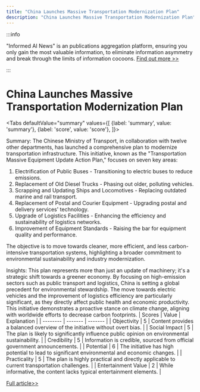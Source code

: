 ```yaml
---
title: "China Launches Massive Transportation Modernization Plan"
description: "China Launches Massive Transportation Modernization Plan"
---
```



:::info

"Informed AI News" is an publications aggregation platform, ensuring you only gain the most valuable information, to eliminate information asymmetry and break through the limits of information cocoons.  [Find out more >>](/)

:::

# China Launches Massive Transportation Modernization Plan


<Tabs
	defaultValue="summary"
	values={[
	{label: 'summary', value: 'summary'},
	{label: 'score', value: 'score'},
]}>
<TabItem value="summary">


Summary:
The Chinese Ministry of Transport, in collaboration with twelve other departments, has launched a comprehensive plan to modernize transportation infrastructure. This initiative, known as the "Transportation Massive Equipment Update Action Plan," focuses on seven key areas:

1. Electrification of Public Buses - Transitioning to electric buses to reduce emissions.
2. Replacement of Old Diesel Trucks - Phasing out older, polluting vehicles.
3. Scrapping and Updating Ships and Locomotives - Replacing outdated marine and rail transport.
4. Replacement of Postal and Courier Equipment - Upgrading postal and delivery services' technology.
5. Upgrade of Logistics Facilities - Enhancing the efficiency and sustainability of logistics networks.
6. Improvement of Equipment Standards - Raising the bar for equipment quality and performance.

The objective is to move towards cleaner, more efficient, and less carbon-intensive transportation systems, highlighting a broader commitment to environmental sustainability and industry modernization.

Insights:
This plan represents more than just an update of machinery; it's a strategic shift towards a greener economy. By focusing on high-emission sectors such as public transport and logistics, China is setting a global precedent for environmental stewardship. The move towards electric vehicles and the improvement of logistics efficiency are particularly significant, as they directly affect public health and economic productivity. This initiative demonstrates a proactive stance on climate change, aligning with worldwide efforts to decrease carbon footprints.
</TabItem>
<TabItem value="score">
	| Scores     | Value   | Explanation |
	| -------- | ------- | ------- |
	| Objectivity  | 5    | Content provides a balanced overview of the initiative without overt bias.    |
	| Social Impact | 5     | The plan is likely to significantly influence public opinion on environmental sustainability.    |
	| Credibility    | 5    | Information is credible, sourced from official government announcements.    |
	| Potential    | 6    | The initiative has high potential to lead to significant environmental and economic changes.    |
	| Practicality    | 5    | The plan is highly practical and directly applicable to current transportation challenges.    |
	| Entertainment Value    | 2    | While informative, the content lacks typical entertainment elements.    |
</TabItem>
</Tabs>

[Full article>>](https://readhub.cn/topic/8aDjTbDWyxn)
